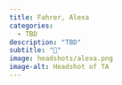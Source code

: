 ```yaml
---
title: Fahrer, Alexa
categories: 
  - TBD
description: "TBD"
subtitle: "🔗"
image: headshots/alexa.png
image-alt: Headshot of TA
---
```


